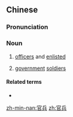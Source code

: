 ==Chinese==
{{zh-forms}}

===Pronunciation===
{{zh-pron
|m=guānbīng
|c=gun1 bing1
|mn=koaⁿ-peng
|cat=n
}}

===Noun===
{{zh-noun}}

# {{lb|zh|military}} [[officer]]s and [[enlisted]]
# {{lb|zh|archaic}} [[government]] [[soldier]]s

====Related terms====
* {{zh-l|官軍}}

{{zh-cat|Military}}

[[zh-min-nan:官兵]]
[[zh:官兵]]